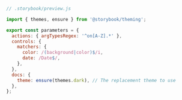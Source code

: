 ```js
// .storybook/preview.js

import { themes, ensure } from '@storybook/theming';

export const parameters = {
  actions: { argTypesRegex: '^on[A-Z].*' },
  controls: {
    matchers: {
      color: /(background|color)$/i,
      date: /Date$/,
    },
  },
  docs: {
    theme: ensure(themes.dark), // The replacement theme to use
  },
};
```
